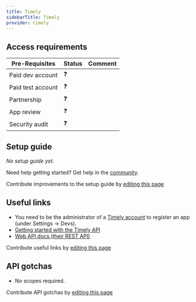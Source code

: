 ```yaml
---
title: Timely
sidebarTitle: Timely
provider: timely
---
```



<Overview />
<PreBuiltTooling />
<PreBuiltUseCases />

## Access requirements
| Pre-Requisites | Status | Comment|
| - | - | - |
| Paid dev account | ❓ |  |
| Paid test account | ❓ |  |
| Partnership | ❓ | |
| App review | ❓ |  |
| Security audit | ❓ | |


## Setup guide

_No setup guide yet._

<Tip>Need help getting started? Get help in the [community](https://nango.dev/slack).</Tip>

<Note>Contribute improvements to the setup guide by [editing this page](https://github.com/nangohq/nango/tree/master/docs-v2/integrations/all/timely.mdx)</Note>


## Useful links

-   You need to be the administrator of a [Timely account](https://app.timelyapp.com) to register an app (under Settings -> Devs).
-   [Getting started with the Timely API](https://support.timelyapp.com/en/articles/5169847-getting-started-with-timely-s-api)
-   [Web API docs (their REST API)](https://dev.timelyapp.com)

<Note>Contribute useful links by [editing this page](https://github.com/nangohq/nango/tree/master/docs-v2/integrations/all/timely.mdx)</Note>

## API gotchas

-   No scopes required.

<Note>Contribute API gotchas by [editing this page](https://github.com/nangohq/nango/tree/master/docs-v2/integrations/all/timely.mdx)</Note>
